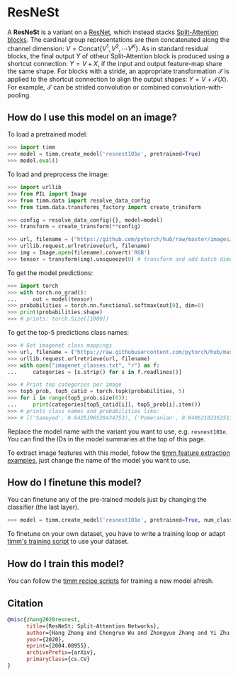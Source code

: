 # ResNeSt

A **ResNeSt** is a variant on a [ResNet](https://paperswithcode.com/method/resnet), which instead stacks [Split-Attention blocks](https://paperswithcode.com/method/split-attention). The cardinal group representations are then concatenated along the channel dimension: $V = \text{Concat}${$V^{1},V^{2},\cdots{V}^{K}$}. As in standard residual blocks, the final output $Y$ of otheur Split-Attention block is produced using a shortcut connection: $Y=V+X$, if the input and output feature-map share the same shape.  For blocks with a stride, an appropriate transformation $\mathcal{T}$ is applied to the shortcut connection to align the output shapes:  $Y=V+\mathcal{T}(X)$. For example, $\mathcal{T}$ can be strided convolution or combined convolution-with-pooling.

## How do I use this model on an image?

To load a pretrained model:

```py
>>> import timm
>>> model = timm.create_model('resnest101e', pretrained=True)
>>> model.eval()
```

To load and preprocess the image:

```py 
>>> import urllib
>>> from PIL import Image
>>> from timm.data import resolve_data_config
>>> from timm.data.transforms_factory import create_transform

>>> config = resolve_data_config({}, model=model)
>>> transform = create_transform(**config)

>>> url, filename = ("https://github.com/pytorch/hub/raw/master/images/dog.jpg", "dog.jpg")
>>> urllib.request.urlretrieve(url, filename)
>>> img = Image.open(filename).convert('RGB')
>>> tensor = transform(img).unsqueeze(0) # transform and add batch dimension
```

To get the model predictions:

```py
>>> import torch
>>> with torch.no_grad():
...     out = model(tensor)
>>> probabilities = torch.nn.functional.softmax(out[0], dim=0)
>>> print(probabilities.shape)
>>> # prints: torch.Size([1000])
```

To get the top-5 predictions class names:

```py
>>> # Get imagenet class mappings
>>> url, filename = ("https://raw.githubusercontent.com/pytorch/hub/master/imagenet_classes.txt", "imagenet_classes.txt")
>>> urllib.request.urlretrieve(url, filename) 
>>> with open("imagenet_classes.txt", "r") as f:
...     categories = [s.strip() for s in f.readlines()]

>>> # Print top categories per image
>>> top5_prob, top5_catid = torch.topk(probabilities, 5)
>>> for i in range(top5_prob.size(0)):
...     print(categories[top5_catid[i]], top5_prob[i].item())
>>> # prints class names and probabilities like:
>>> # [('Samoyed', 0.6425196528434753), ('Pomeranian', 0.04062102362513542), ('keeshond', 0.03186424449086189), ('white wolf', 0.01739676296710968), ('Eskimo dog', 0.011717947199940681)]
```

Replace the model name with the variant you want to use, e.g. `resnest101e`. You can find the IDs in the model summaries at the top of this page.

To extract image features with this model, follow the [timm feature extraction examples](../feature_extraction), just change the name of the model you want to use.

## How do I finetune this model?

You can finetune any of the pre-trained models just by changing the classifier (the last layer).

```py
>>> model = timm.create_model('resnest101e', pretrained=True, num_classes=NUM_FINETUNE_CLASSES)
```
To finetune on your own dataset, you have to write a training loop or adapt [timm's training
script](https://github.com/rwightman/pytorch-image-models/blob/master/train.py) to use your dataset.

## How do I train this model?

You can follow the [timm recipe scripts](../scripts) for training a new model afresh.

## Citation

```BibTeX
@misc{zhang2020resnest,
      title={ResNeSt: Split-Attention Networks}, 
      author={Hang Zhang and Chongruo Wu and Zhongyue Zhang and Yi Zhu and Haibin Lin and Zhi Zhang and Yue Sun and Tong He and Jonas Mueller and R. Manmatha and Mu Li and Alexander Smola},
      year={2020},
      eprint={2004.08955},
      archivePrefix={arXiv},
      primaryClass={cs.CV}
}
```

<!--
Type: model-index
Collections:
- Name: ResNeSt
  Paper:
    Title: 'ResNeSt: Split-Attention Networks'
    URL: https://paperswithcode.com/paper/resnest-split-attention-networks
Models:
- Name: resnest101e
  In Collection: ResNeSt
  Metadata:
    FLOPs: 17423183648
    Parameters: 48280000
    File Size: 193782911
    Architecture:
    - 1x1 Convolution
    - Convolution
    - Dense Connections
    - Global Average Pooling
    - Max Pooling
    - ReLU
    - Residual Connection
    - Softmax
    - Split Attention
    Tasks:
    - Image Classification
    Training Techniques:
    - AutoAugment
    - DropBlock
    - Label Smoothing
    - Mixup
    - SGD with Momentum
    - Weight Decay
    Training Data:
    - ImageNet
    Training Resources: 64x NVIDIA V100 GPUs
    ID: resnest101e
    LR: 0.1
    Epochs: 270
    Layers: 101
    Dropout: 0.2
    Crop Pct: '0.875'
    Momentum: 0.9
    Batch Size: 4096
    Image Size: '256'
    Weight Decay: 0.0001
    Interpolation: bilinear
  Code: https://github.com/rwightman/pytorch-image-models/blob/d8e69206be253892b2956341fea09fdebfaae4e3/timm/models/resnest.py#L182
  Weights: https://github.com/rwightman/pytorch-image-models/releases/download/v0.1-resnest/resnest101-22405ba7.pth
  Results:
  - Task: Image Classification
    Dataset: ImageNet
    Metrics:
      Top 1 Accuracy: 82.88%
      Top 5 Accuracy: 96.31%
- Name: resnest14d
  In Collection: ResNeSt
  Metadata:
    FLOPs: 3548594464
    Parameters: 10610000
    File Size: 42562639
    Architecture:
    - 1x1 Convolution
    - Convolution
    - Dense Connections
    - Global Average Pooling
    - Max Pooling
    - ReLU
    - Residual Connection
    - Softmax
    - Split Attention
    Tasks:
    - Image Classification
    Training Techniques:
    - AutoAugment
    - DropBlock
    - Label Smoothing
    - Mixup
    - SGD with Momentum
    - Weight Decay
    Training Data:
    - ImageNet
    Training Resources: 64x NVIDIA V100 GPUs
    ID: resnest14d
    LR: 0.1
    Epochs: 270
    Layers: 14
    Dropout: 0.2
    Crop Pct: '0.875'
    Momentum: 0.9
    Batch Size: 8192
    Image Size: '224'
    Weight Decay: 0.0001
    Interpolation: bilinear
  Code: https://github.com/rwightman/pytorch-image-models/blob/d8e69206be253892b2956341fea09fdebfaae4e3/timm/models/resnest.py#L148
  Weights: https://github.com/rwightman/pytorch-image-models/releases/download/v0.1-weights/gluon_resnest14-9c8fe254.pth
  Results:
  - Task: Image Classification
    Dataset: ImageNet
    Metrics:
      Top 1 Accuracy: 75.51%
      Top 5 Accuracy: 92.52%
- Name: resnest200e
  In Collection: ResNeSt
  Metadata:
    FLOPs: 45954387872
    Parameters: 70200000
    File Size: 193782911
    Architecture:
    - 1x1 Convolution
    - Convolution
    - Dense Connections
    - Global Average Pooling
    - Max Pooling
    - ReLU
    - Residual Connection
    - Softmax
    - Split Attention
    Tasks:
    - Image Classification
    Training Techniques:
    - AutoAugment
    - DropBlock
    - Label Smoothing
    - Mixup
    - SGD with Momentum
    - Weight Decay
    Training Data:
    - ImageNet
    Training Resources: 64x NVIDIA V100 GPUs
    ID: resnest200e
    LR: 0.1
    Epochs: 270
    Layers: 200
    Dropout: 0.2
    Crop Pct: '0.909'
    Momentum: 0.9
    Batch Size: 2048
    Image Size: '320'
    Weight Decay: 0.0001
    Interpolation: bicubic
  Code: https://github.com/rwightman/pytorch-image-models/blob/d8e69206be253892b2956341fea09fdebfaae4e3/timm/models/resnest.py#L194
  Weights: https://github.com/rwightman/pytorch-image-models/releases/download/v0.1-resnest/resnest101-22405ba7.pth
  Results:
  - Task: Image Classification
    Dataset: ImageNet
    Metrics:
      Top 1 Accuracy: 83.85%
      Top 5 Accuracy: 96.89%
- Name: resnest269e
  In Collection: ResNeSt
  Metadata:
    FLOPs: 100830307104
    Parameters: 110930000
    File Size: 445402691
    Architecture:
    - 1x1 Convolution
    - Convolution
    - Dense Connections
    - Global Average Pooling
    - Max Pooling
    - ReLU
    - Residual Connection
    - Softmax
    - Split Attention
    Tasks:
    - Image Classification
    Training Techniques:
    - AutoAugment
    - DropBlock
    - Label Smoothing
    - Mixup
    - SGD with Momentum
    - Weight Decay
    Training Data:
    - ImageNet
    Training Resources: 64x NVIDIA V100 GPUs
    ID: resnest269e
    LR: 0.1
    Epochs: 270
    Layers: 269
    Dropout: 0.2
    Crop Pct: '0.928'
    Momentum: 0.9
    Batch Size: 2048
    Image Size: '416'
    Weight Decay: 0.0001
    Interpolation: bicubic
  Code: https://github.com/rwightman/pytorch-image-models/blob/d8e69206be253892b2956341fea09fdebfaae4e3/timm/models/resnest.py#L206
  Weights: https://github.com/rwightman/pytorch-image-models/releases/download/v0.1-resnest/resnest269-0cc87c48.pth
  Results:
  - Task: Image Classification
    Dataset: ImageNet
    Metrics:
      Top 1 Accuracy: 84.53%
      Top 5 Accuracy: 96.99%
- Name: resnest26d
  In Collection: ResNeSt
  Metadata:
    FLOPs: 4678918720
    Parameters: 17070000
    File Size: 68470242
    Architecture:
    - 1x1 Convolution
    - Convolution
    - Dense Connections
    - Global Average Pooling
    - Max Pooling
    - ReLU
    - Residual Connection
    - Softmax
    - Split Attention
    Tasks:
    - Image Classification
    Training Techniques:
    - AutoAugment
    - DropBlock
    - Label Smoothing
    - Mixup
    - SGD with Momentum
    - Weight Decay
    Training Data:
    - ImageNet
    Training Resources: 64x NVIDIA V100 GPUs
    ID: resnest26d
    LR: 0.1
    Epochs: 270
    Layers: 26
    Dropout: 0.2
    Crop Pct: '0.875'
    Momentum: 0.9
    Batch Size: 8192
    Image Size: '224'
    Weight Decay: 0.0001
    Interpolation: bilinear
  Code: https://github.com/rwightman/pytorch-image-models/blob/d8e69206be253892b2956341fea09fdebfaae4e3/timm/models/resnest.py#L159
  Weights: https://github.com/rwightman/pytorch-image-models/releases/download/v0.1-weights/gluon_resnest26-50eb607c.pth
  Results:
  - Task: Image Classification
    Dataset: ImageNet
    Metrics:
      Top 1 Accuracy: 78.48%
      Top 5 Accuracy: 94.3%
- Name: resnest50d
  In Collection: ResNeSt
  Metadata:
    FLOPs: 6937106336
    Parameters: 27480000
    File Size: 110273258
    Architecture:
    - 1x1 Convolution
    - Convolution
    - Dense Connections
    - Global Average Pooling
    - Max Pooling
    - ReLU
    - Residual Connection
    - Softmax
    - Split Attention
    Tasks:
    - Image Classification
    Training Techniques:
    - AutoAugment
    - DropBlock
    - Label Smoothing
    - Mixup
    - SGD with Momentum
    - Weight Decay
    Training Data:
    - ImageNet
    Training Resources: 64x NVIDIA V100 GPUs
    ID: resnest50d
    LR: 0.1
    Epochs: 270
    Layers: 50
    Dropout: 0.2
    Crop Pct: '0.875'
    Momentum: 0.9
    Batch Size: 8192
    Image Size: '224'
    Weight Decay: 0.0001
    Interpolation: bilinear
  Code: https://github.com/rwightman/pytorch-image-models/blob/d8e69206be253892b2956341fea09fdebfaae4e3/timm/models/resnest.py#L170
  Weights: https://github.com/rwightman/pytorch-image-models/releases/download/v0.1-resnest/resnest50-528c19ca.pth
  Results:
  - Task: Image Classification
    Dataset: ImageNet
    Metrics:
      Top 1 Accuracy: 80.96%
      Top 5 Accuracy: 95.38%
- Name: resnest50d_1s4x24d
  In Collection: ResNeSt
  Metadata:
    FLOPs: 5686764544
    Parameters: 25680000
    File Size: 103045531
    Architecture:
    - 1x1 Convolution
    - Convolution
    - Dense Connections
    - Global Average Pooling
    - Max Pooling
    - ReLU
    - Residual Connection
    - Softmax
    - Split Attention
    Tasks:
    - Image Classification
    Training Techniques:
    - AutoAugment
    - DropBlock
    - Label Smoothing
    - Mixup
    - SGD with Momentum
    - Weight Decay
    Training Data:
    - ImageNet
    Training Resources: 64x NVIDIA V100 GPUs
    ID: resnest50d_1s4x24d
    LR: 0.1
    Epochs: 270
    Layers: 50
    Dropout: 0.2
    Crop Pct: '0.875'
    Momentum: 0.9
    Batch Size: 8192
    Image Size: '224'
    Weight Decay: 0.0001
    Interpolation: bicubic
  Code: https://github.com/rwightman/pytorch-image-models/blob/d8e69206be253892b2956341fea09fdebfaae4e3/timm/models/resnest.py#L229
  Weights: https://github.com/rwightman/pytorch-image-models/releases/download/v0.1-resnest/resnest50_fast_1s4x24d-d4a4f76f.pth
  Results:
  - Task: Image Classification
    Dataset: ImageNet
    Metrics:
      Top 1 Accuracy: 81.0%
      Top 5 Accuracy: 95.33%
- Name: resnest50d_4s2x40d
  In Collection: ResNeSt
  Metadata:
    FLOPs: 5657064720
    Parameters: 30420000
    File Size: 122133282
    Architecture:
    - 1x1 Convolution
    - Convolution
    - Dense Connections
    - Global Average Pooling
    - Max Pooling
    - ReLU
    - Residual Connection
    - Softmax
    - Split Attention
    Tasks:
    - Image Classification
    Training Techniques:
    - AutoAugment
    - DropBlock
    - Label Smoothing
    - Mixup
    - SGD with Momentum
    - Weight Decay
    Training Data:
    - ImageNet
    Training Resources: 64x NVIDIA V100 GPUs
    ID: resnest50d_4s2x40d
    LR: 0.1
    Epochs: 270
    Layers: 50
    Dropout: 0.2
    Crop Pct: '0.875'
    Momentum: 0.9
    Batch Size: 8192
    Image Size: '224'
    Weight Decay: 0.0001
    Interpolation: bicubic
  Code: https://github.com/rwightman/pytorch-image-models/blob/d8e69206be253892b2956341fea09fdebfaae4e3/timm/models/resnest.py#L218
  Weights: https://github.com/rwightman/pytorch-image-models/releases/download/v0.1-resnest/resnest50_fast_4s2x40d-41d14ed0.pth
  Results:
  - Task: Image Classification
    Dataset: ImageNet
    Metrics:
      Top 1 Accuracy: 81.11%
      Top 5 Accuracy: 95.55%
-->